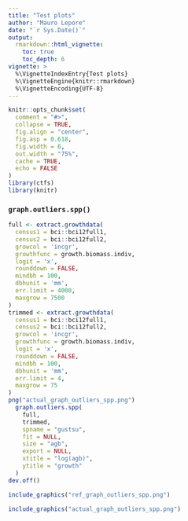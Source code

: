 ```yaml
---
title: "Test plots"
author: "Mauro Lepore"
date: "`r Sys.Date()`"
output: 
  rmarkdown::html_vignette:
    toc: true
    toc_depth: 6
vignette: >
  %\VignetteIndexEntry{Test plots}
  %\VignetteEngine{knitr::rmarkdown}
  %\VignetteEncoding{UTF-8}
---
```


```r
knitr::opts_chunk$set(
  comment = "#>",
  collapse = TRUE,
  fig.align = "center",
  fig.asp = 0.618,
  fig.width = 6,
  out.width = "75%",
  cache = TRUE,
  echo = FALSE 
)
library(ctfs)
library(knitr)
```

### `graph.outliers.spp()`

```r
full <- extract.growthdata(
  census1 = bci::bci12full1,
  census2 = bci::bci12full2,
  growcol = 'incgr',
  growthfunc = growth.biomass.indiv,
  logit = 'x',
  rounddown = FALSE,
  mindbh = 100,
  dbhunit = 'mm',
  err.limit = 4000,
  maxgrow = 7500
)
trimmed <- extract.growthdata(
  census1 = bci::bci12full1,
  census2 = bci::bci12full2,
  growcol = 'incgr',
  growthfunc = growth.biomass.indiv,
  logit = 'x',
  rounddown = FALSE,
  mindbh = 100,
  dbhunit = 'mm',
  err.limit = 4,
  maxgrow = 75
)
png("actual_graph_outliers_spp.png")
  graph.outliers.spp(
    full,
    trimmed,
    spname = "gustsu",
    fit = NULL,
    size = "agb",
    export = NULL,
    xtitle = "log(agb)",
    ytitle = "growth"
  )
dev.off()
```

```r
include_graphics("ref_graph_outliers_spp.png")
```

```r
include_graphics("actual_graph_outliers_spp.png")
```

